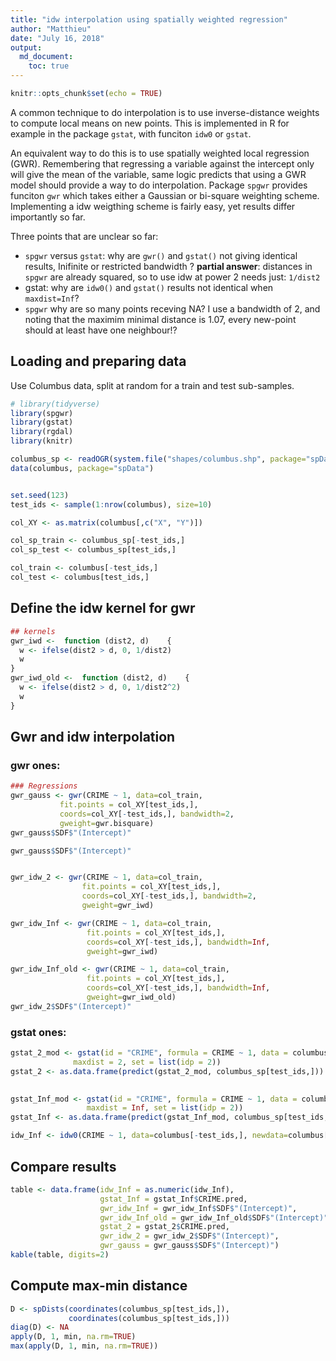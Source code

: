 ```yaml
---
title: "idw interpolation using spatially weighted regression"
author: "Matthieu"
date: "July 16, 2018"
output:
  md_document:
    toc: true
---
```


```r
knitr::opts_chunk$set(echo = TRUE)
```

A common technique to do interpolation is to use inverse-distance weights to compute local means on new points. This is implemented in R for example in the package `gstat`, with funciton `idw0` or `gstat`. 

An equivalent way to do this is to use spatially weighted local regression (GWR). Remembering that regressing a variable against the intercept only will give the mean of the variable, same logic predicts that using a GWR model should provide a way to do interpolation. Package `spgwr` provides funciton `gwr` which takes either a Gaussian or bi-square weighting scheme. Implementing a idw weigthing scheme is fairly easy, yet results differ importantly so far. 

Three points that are unclear so far:

* `spgwr` versus `gstat`: why are `gwr()` and `gstat()` not giving identical results, Inifinite or restricted bandwidth ? **partial answer**: distances in `spgwr` are already squared, so to use idw at power 2 needs just: `1/dist2`
* gstat: why are `idw0()` and `gstat()` results not identical when `maxdist=Inf`?
* `spgwr` why are so many points receving NA? I use a bandwidth of 2, and noting that the maximim minimal distance is 1.07, every new-point should at least have one neighbour!?
 
## Loading and preparing data

Use Columbus data, split at random for a train and test sub-samples. 

```r
# library(tidyverse)
library(spgwr)
library(gstat)
library(rgdal)
library(knitr)

columbus_sp <- readOGR(system.file("shapes/columbus.shp", package="spData")[1])
data(columbus, package="spData")


set.seed(123)
test_ids <- sample(1:nrow(columbus), size=10)

col_XY <- as.matrix(columbus[,c("X", "Y")])

col_sp_train <- columbus_sp[-test_ids,]
col_sp_test <- columbus_sp[test_ids,]

col_train <- columbus[-test_ids,]
col_test <- columbus[test_ids,]
```

## Define the idw kernel for gwr

```r
## kernels
gwr_iwd <-  function (dist2, d)    {
  w <- ifelse(dist2 > d, 0, 1/dist2)
  w
}
gwr_iwd_old <-  function (dist2, d)    {
  w <- ifelse(dist2 > d, 0, 1/dist2^2)
  w
}
```


## Gwr and idw interpolation

### gwr ones: 

```r
### Regressions
gwr_gauss <- gwr(CRIME ~ 1, data=col_train,
           fit.points = col_XY[test_ids,],
           coords=col_XY[-test_ids,], bandwidth=2,
           gweight=gwr.bisquare)
gwr_gauss$SDF$"(Intercept)"

gwr_gauss$SDF$"(Intercept)"


gwr_idw_2 <- gwr(CRIME ~ 1, data=col_train,
                fit.points = col_XY[test_ids,],
                coords=col_XY[-test_ids,], bandwidth=2,
                gweight=gwr_iwd)

gwr_idw_Inf <- gwr(CRIME ~ 1, data=col_train,
                 fit.points = col_XY[test_ids,],
                 coords=col_XY[-test_ids,], bandwidth=Inf,
                 gweight=gwr_iwd)

gwr_idw_Inf_old <- gwr(CRIME ~ 1, data=col_train,
                 fit.points = col_XY[test_ids,],
                 coords=col_XY[-test_ids,], bandwidth=Inf,
                 gweight=gwr_iwd_old)
gwr_idw_2$SDF$"(Intercept)"
```

### gstat ones:

```r
gstat_2_mod <- gstat(id = "CRIME", formula = CRIME ~ 1, data = columbus_sp[-test_ids,], 
              maxdist = 2, set = list(idp = 2)) 
gstat_2 <- as.data.frame(predict(gstat_2_mod, columbus_sp[test_ids,]))
  

gstat_Inf_mod <- gstat(id = "CRIME", formula = CRIME ~ 1, data = columbus_sp[-test_ids,], 
                 maxdist = Inf, set = list(idp = 2)) 
gstat_Inf <- as.data.frame(predict(gstat_Inf_mod, columbus_sp[test_ids,]))

idw_Inf <- idw0(CRIME ~ 1, data=columbus[-test_ids,], newdata=columbus[test_ids,]) # ,y=columbus[-test_ids,"CRIME"]
```

## Compare results

```r
table <- data.frame(idw_Inf = as.numeric(idw_Inf),
                    gstat_Inf = gstat_Inf$CRIME.pred,
                    gwr_idw_Inf = gwr_idw_Inf$SDF$"(Intercept)",
                    gwr_idw_Inf_old = gwr_idw_Inf_old$SDF$"(Intercept)",
                    gstat_2 = gstat_2$CRIME.pred,
                    gwr_idw_2 = gwr_idw_2$SDF$"(Intercept)",
                    gwr_gauss = gwr_gauss$SDF$"(Intercept)")
kable(table, digits=2)
```

## Compute max-min distance

```r
D <- spDists(coordinates(columbus_sp[test_ids,]),
             coordinates(columbus_sp[test_ids,]))
diag(D) <- NA
apply(D, 1, min, na.rm=TRUE)
max(apply(D, 1, min, na.rm=TRUE))
```
